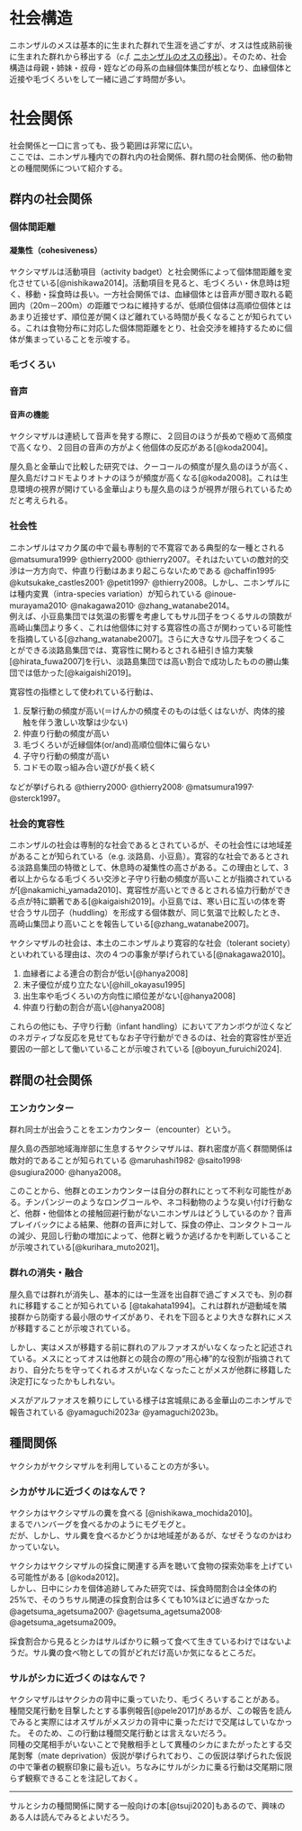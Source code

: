 # 社会構造
ニホンザルのメスは基本的に生まれた群れで生涯を過ごすが、オスは性成熟前後に生まれた群れから移出する（*c.f.* [ニホンザルのオスの移出](#ニホンザルのオスの移出)）。そのため、社会構造は母親・姉妹・叔母・姪などの母系の血縁個体集団が核となり、血縁個体と近接や毛づくろいをして一緒に過ごす時間が多い。

# 社会関係
社会関係と一口に言っても、扱う範囲は非常に広い。<br>
ここでは、ニホンザル種内での群れ内の社会関係、群れ間の社会関係、他の動物との種間関係について紹介する。

## 群内の社会関係

### 個体間距離
<!-- #### プライベートゾーン -->


#### 凝集性（cohesiveness）
ヤクシマザルは活動項目（activity badget）と社会関係によって個体間距離を変化させている[@nishikawa2014]。活動項目を見ると、毛づくろい・休息時は短く、移動・採食時は長い。一方社会関係では、血縁個体とは音声が聞き取れる範囲内（20m－200m）の距離でつねに維持するが、低順位個体は高順位個体とはあまり近接せず、順位差が開くほど離れている時間が長くなることが知られている。これは食物分布に対応した個体間距離をとり、社会交渉を維持するために個体が集まっていることを示唆する。

### 毛づくろい


### 音声
<!-- 音声は言語進化の観点から日本の霊長類学黎明期から研究されてきた（cf. [@itani]）。 -->

<!-- #### 音声レパートリー -->
<!-- ニホンザルには、次の音声が知られている： -->

<!-- - クーコール -->
<!-- - ガーニー -->
<!-- - グラント  -->

#### 音声の機能
ヤクシマザルは連続して音声を発する際に、２回目のほうが長めで極めて高頻度で高くなり、２回目の音声の方がよく他個体の反応がある[@koda2004]。

屋久島と金華山で比較した研究では、クーコールの頻度が屋久島のほうが高く、屋久島だけコドモよりオトナのほうが頻度が高くなる[@koda2008]。これは生息環境の視界が開けている金華山よりも屋久島のほうが視界が限られているためだと考えられる。

### 社会性
ニホンザルはマカク属の中で最も専制的で不寛容である典型的な一種とされる @matsumura1999^,^ @thierry2000^,^ @thierry2007。それはたいていの敵対的交渉は一方方向で、仲直り行動はあまり起こらないためである @chaffin1995^,^ @kutsukake_castles2001^,^ @petit1997^,^ @thierry2008。しかし、ニホンザルには種内変異（intra-species variation）が知られている @inoue-murayama2010^,^ @nakagawa2010^,^ @zhang_watanabe2014。<br>
例えば、小豆島集団では気温の影響を考慮してもサル団子をつくるサルの頭数が高崎山集団より多く、これは他個体に対する寛容性の高さが関わっている可能性を指摘している[@zhang_watanabe2007]。さらに大きなサル団子をつくることができる淡路島集団では、寛容性に関わるとされる紐引き協力実験[@hirata_fuwa2007]を行い、淡路島集団では高い割合で成功したものの勝山集団では低かった[@kaigaishi2019]。

寛容性の指標として使われている行動は、<br>

1. 反撃行動の頻度が高い(＝けんかの頻度そのものは低くはないが、肉体的接触を伴う激しい攻撃は少ない)
1. 仲直り行動の頻度が高い
1. 毛づくろいが近縁個体(or/and)高順位個体に偏らない
1. 子守り行動の頻度が高い
1. コドモの取っ組み合い遊びが長く続く

などが挙げられる @thierry2000^,^ @thierry2008^,^ @matsumura1997^,^ @sterck1997。


### 社会的寛容性
<!-- c.f. @nakagawa2013; @nakagawa2010; @nakamichi_yamada2010;@kaigaishi2019 -->


ニホンザルの社会は専制的な社会であるとされているが、その社会性には地域差があることが知られている（e.g. 淡路島、小豆島）。寛容的な社会であるとされる淡路島集団の特徴として、休息時の凝集性の高さがある。この理由として、3者以上からなる毛づくろい交渉と子守り行動の頻度が高いことが指摘されているが[@nakamichi_yamada2010]、寛容性が高いとできるとされる協力行動ができる点が特に顕著である[@kaigaishi2019]。小豆島では、寒い日に互いの体を寄せ合うサル団子（huddling）を形成する個体数が、同じ気温で比較したとき、高崎山集団より高いことを報告している[@zhang_watanabe2007]。

ヤクシマザルの社会は、本土のニホンザルより寛容的な社会（tolerant society）といわれている理由は、次の４つの事象が挙げられている[@nakagawa2010]。

1. 血縁者による連合の割合が低い[@hanya2008]
1. 末子優位が成り立たない[@hill_okayasu1995]
1. 出生率や毛づくろいの方向性に順位差がない[@hanya2008]
1. 仲直り行動の割合が高い[@hanya2008]

これらの他にも、子守り行動（infant handling）においてアカンボウが泣くなどのネガティブな反応を見せてもなお子守行動ができるのは、社会的寛容性が至近要因の一部として働いていることが示唆されている [@boyun_furuichi2024].




## 群間の社会関係

### エンカウンター
群れ同士が出会うことをエンカウンター（encounter）という。

屋久島の西部地域海岸部に生息するヤクシマザルは、群れ密度が高く群間関係は敵対的であることが知られている @maruhashi1982^,^ @saito1998^,^ @sugiura2000^,^ @hanya2008。

このことから、他群とのエンカウンターは自分の群れにとって不利な可能性がある。チンパンジーのようなロングコールや、ネコ科動物のような臭い付け行動など、他群・他個体との接触回避行動がないニホンザルはどうしているのか？音声プレイバックによる結果、他群の音声に対して、採食の停止、コンタクトコールの減少、見回し行動の増加によって、他群と戦うか逃げるかを判断していることが示唆されている[@kurihara_muto2021]。

### 群れの消失・融合
屋久島では群れが消失し、基本的には一生涯を出自群で過ごすメスでも、別の群れに移籍することが知られている [@takahata1994]。これは群れが遊動域を隣接群から防衛する最小限のサイズがあり、それを下回るとより大きな群れにメスが移籍することが示唆されている。<br>

しかし、実はメスが移籍する前に群れのアルファオスがいなくなったと記述されている。メスにとってオスは他群との競合の際の"用心棒"的な役割が指摘されており、自分たちを守ってくれるオスがいなくなったことがメスが他群に移籍した決定打になったかもしれない。

メスがアルファオスを頼りにしている様子は宮城県にある金華山のニホンザルで報告されている @yamaguchi2023a^,^ @yamaguchi2023b。

## 種間関係
ヤクシカがヤクシマザルを利用していることの方が多い。

### シカがサルに近づくのはなんで？
ヤクシカはヤクシマザルの糞を食べる [@nishikawa_mochida2010]。<br>
まるでハンバーグを食べるかのようにモグモグと。<br>
だが、しかし、サル糞を食べるかどうかは地域差があるが、なぜそうなのかはわかっていない。<br>

ヤクシカはヤクシマザルの採食に関連する声を聴いて食物の探索効率を上げている可能性がある [@koda2012]。<br>
しかし、日中にシカを個体追跡してみた研究では、採食時間割合は全体の約25%で、そのうちサル関連の採食割合は多くても10%ほどに過ぎなかった @agetsuma_agetsuma2007^,^ @agetsuma_agetsuma2008^,^ @agetsuma_agetsuma2009。<br>

採食割合から見るとシカはサルばかりに頼って食べて生きているわけではないようだ。サル糞の食べ物としての質がどれだけ高いか気になるところだ。

### サルがシカに近づくのはなんで？
ヤクシマザルはヤクシカの背中に乗っていたり、毛づくろいすることがある。<br>
種間交尾行動を目撃したとする事例報告[@pele2017]があるが、この報告を読んでみると実際にはオスザルがメスジカの背中に乗っただけで交尾はしていなかった。
そのため、この行動は種間交尾行動とは言えないだろう。<br>
同種の交尾相手がいないことで発散相手として異種のシカにまたがったとする交尾剝奪（mate deprivation）仮説が挙げられており、この仮説は挙げられた仮説の中で筆者の観察印象に最も近い。ちなみにサルがシカに乗る行動は交尾期に限らず観察できることを注記しておく。

---
サルとシカの種間関係に関する一般向けの本[@tsuji2020]もあるので、興味のある人は読んでみるとよいだろう。

